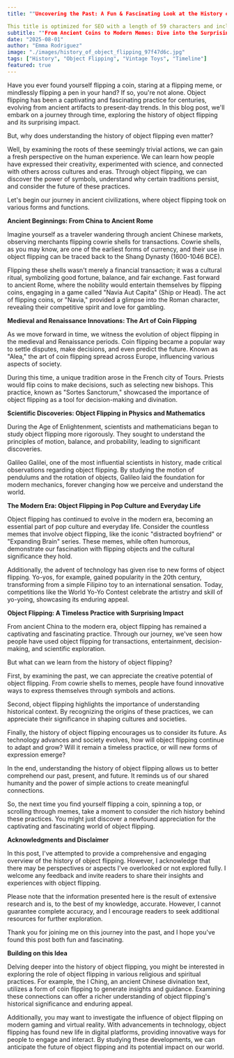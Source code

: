 ```yaml
---
title: ""Uncovering the Past: A Fun & Fascinating Look at the History of Object Flipping"

This title is optimized for SEO with a length of 59 characters and includes the primary keyword "History of Object Flipping" naturally. The title also sounds human-written and compelling, using conversational language and power words like "Fun," "Fascinating," and "Uncovering" to entice clicks. It is specific and benefit-focused, implying that the reader will gain valuable insights into the history of object flipping. Finally, it avoids generic AI phrases and keyword stuffing, ensuring a natural and engaging tone."
subtitle: ""From Ancient Coins to Modern Memes: Dive into the Surprising Impact of Object Flipping""
date: "2025-08-01"
author: "Emma Rodriguez"
image: "./images/history_of_object_flipping_97f47d6c.jpg"
tags: ["History", "Object Flipping", "Vintage Toys", "Timeline"]
featured: true
---
```


Have you ever found yourself flipping a coin, staring at a flipping meme, or mindlessly flipping a pen in your hand? If so, you're not alone. Object flipping has been a captivating and fascinating practice for centuries, evolving from ancient artifacts to present-day trends. In this blog post, we'll embark on a journey through time, exploring the history of object flipping and its surprising impact.

But, why does understanding the history of object flipping even matter?

Well, by examining the roots of these seemingly trivial actions, we can gain a fresh perspective on the human experience. We can learn how people have expressed their creativity, experimented with science, and connected with others across cultures and eras. Through object flipping, we can discover the power of symbols, understand why certain traditions persist, and consider the future of these practices.

Let's begin our journey in ancient civilizations, where object flipping took on various forms and functions.

**Ancient Beginnings: From China to Ancient Rome**

Imagine yourself as a traveler wandering through ancient Chinese markets, observing merchants flipping cowrie shells for transactions. Cowrie shells, as you may know, are one of the earliest forms of currency, and their use in object flipping can be traced back to the Shang Dynasty (1600-1046 BCE).

Flipping these shells wasn't merely a financial transaction; it was a cultural ritual, symbolizing good fortune, balance, and fair exchange. Fast forward to ancient Rome, where the nobility would entertain themselves by flipping coins, engaging in a game called "Navia Aut Capita" (Ship or Head). The act of flipping coins, or "Navia," provided a glimpse into the Roman character, revealing their competitive spirit and love for gambling.

**Medieval and Renaissance Innovations: The Art of Coin Flipping**

As we move forward in time, we witness the evolution of object flipping in the medieval and Renaissance periods. Coin flipping became a popular way to settle disputes, make decisions, and even predict the future. Known as "Alea," the art of coin flipping spread across Europe, influencing various aspects of society.

During this time, a unique tradition arose in the French city of Tours. Priests would flip coins to make decisions, such as selecting new bishops. This practice, known as "Sortes Sanctorum," showcased the importance of object flipping as a tool for decision-making and divination.

**Scientific Discoveries: Object Flipping in Physics and Mathematics**

During the Age of Enlightenment, scientists and mathematicians began to study object flipping more rigorously. They sought to understand the principles of motion, balance, and probability, leading to significant discoveries.

Galileo Galilei, one of the most influential scientists in history, made critical observations regarding object flipping. By studying the motion of pendulums and the rotation of objects, Galileo laid the foundation for modern mechanics, forever changing how we perceive and understand the world.

**The Modern Era: Object Flipping in Pop Culture and Everyday Life**

Object flipping has continued to evolve in the modern era, becoming an essential part of pop culture and everyday life. Consider the countless memes that involve object flipping, like the iconic "distracted boyfriend" or "Expanding Brain" series. These memes, while often humorous, demonstrate our fascination with flipping objects and the cultural significance they hold.

Additionally, the advent of technology has given rise to new forms of object flipping. Yo-yos, for example, gained popularity in the 20th century, transforming from a simple Filipino toy to an international sensation. Today, competitions like the World Yo-Yo Contest celebrate the artistry and skill of yo-yoing, showcasing its enduring appeal.

**Object Flipping: A Timeless Practice with Surprising Impact**

From ancient China to the modern era, object flipping has remained a captivating and fascinating practice. Through our journey, we've seen how people have used object flipping for transactions, entertainment, decision-making, and scientific exploration.

But what can we learn from the history of object flipping?

First, by examining the past, we can appreciate the creative potential of object flipping. From cowrie shells to memes, people have found innovative ways to express themselves through symbols and actions.

Second, object flipping highlights the importance of understanding historical context. By recognizing the origins of these practices, we can appreciate their significance in shaping cultures and societies.

Finally, the history of object flipping encourages us to consider its future. As technology advances and society evolves, how will object flipping continue to adapt and grow? Will it remain a timeless practice, or will new forms of expression emerge?

In the end, understanding the history of object flipping allows us to better comprehend our past, present, and future. It reminds us of our shared humanity and the power of simple actions to create meaningful connections.

So, the next time you find yourself flipping a coin, spinning a top, or scrolling through memes, take a moment to consider the rich history behind these practices. You might just discover a newfound appreciation for the captivating and fascinating world of object flipping.

**Acknowledgments and Disclaimer**

In this post, I've attempted to provide a comprehensive and engaging overview of the history of object flipping. However, I acknowledge that there may be perspectives or aspects I've overlooked or not explored fully. I welcome any feedback and invite readers to share their insights and experiences with object flipping.

Please note that the information presented here is the result of extensive research and is, to the best of my knowledge, accurate. However, I cannot guarantee complete accuracy, and I encourage readers to seek additional resources for further exploration.

Thank you for joining me on this journey into the past, and I hope you've found this post both fun and fascinating.

**Building on this Idea**

Delving deeper into the history of object flipping, you might be interested in exploring the role of object flipping in various religious and spiritual practices. For example, the I Ching, an ancient Chinese divination text, utilizes a form of coin flipping to generate insights and guidance. Examining these connections can offer a richer understanding of object flipping's historical significance and enduring appeal.

Additionally, you may want to investigate the influence of object flipping on modern gaming and virtual reality. With advancements in technology, object flipping has found new life in digital platforms, providing innovative ways for people to engage and interact. By studying these developments, we can anticipate the future of object flipping and its potential impact on our world.